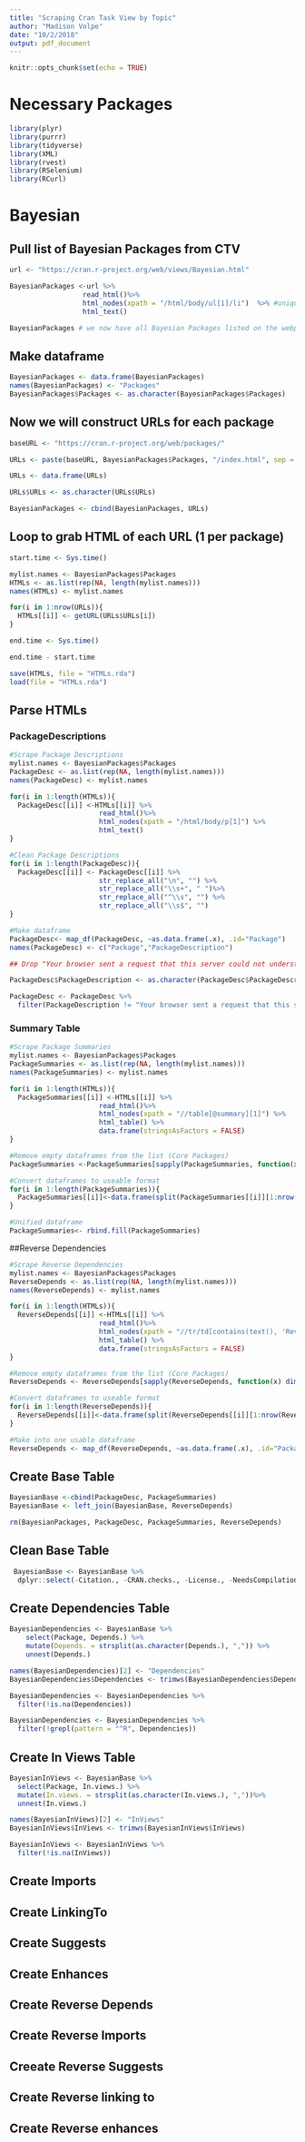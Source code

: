 ```yaml
---
title: "Scraping Cran Task View by Topic"
author: "Madison Volpe"
date: "10/2/2018"
output: pdf_document
---
```


```r
knitr::opts_chunk$set(echo = TRUE)
```

# Necessary Packages 

```r
library(plyr)
library(purrr)
library(tidyverse)
library(XML)
library(rvest)
library(RSelenium)
library(RCurl)
```

# Bayesian

## Pull list of Bayesian Packages from CTV 

```r
url <- "https://cran.r-project.org/web/views/Bayesian.html" 

BayesianPackages <-url %>%
                  read_html()%>%
                  html_nodes(xpath = "/html/body/ul[1]/li")  %>% #unique xpath to pull in all individually
                  html_text()

BayesianPackages # we now have all Bayesian Packages listed on the webpage 
```

## Make dataframe 

```r
BayesianPackages <- data.frame(BayesianPackages)
names(BayesianPackages) <- "Packages"
BayesianPackages$Packages <- as.character(BayesianPackages$Packages)
```

## Now we will construct URLs for each package

```r
baseURL <- "https://cran.r-project.org/web/packages/"

URLs <- paste(baseURL, BayesianPackages$Packages, "/index.html", sep = "") #makes URLs that you can navigate to

URLs <- data.frame(URLs)

URLs$URLs <- as.character(URLs$URLs)

BayesianPackages <- cbind(BayesianPackages, URLs)

```


## Loop to grab HTML of each URL (1 per package)

```r
start.time <- Sys.time()

mylist.names <- BayesianPackages$Packages
HTMLs <- as.list(rep(NA, length(mylist.names)))
names(HTMLs) <- mylist.names

for(i in 1:nrow(URLs)){
  HTMLs[[i]] <- getURL(URLs$URLs[i])
}

end.time <- Sys.time()

end.time - start.time

save(HTMLs, file = "HTMLs.rda")
load(file = "HTMLs.rda")
```

## Parse HTMLs 

### PackageDescriptions

```r
#Scrape Package Descriptions 
mylist.names <- BayesianPackages$Packages
PackageDesc <- as.list(rep(NA, length(mylist.names)))
names(PackageDesc) <- mylist.names

for(i in 1:length(HTMLs)){
  PackageDesc[[i]] <-HTMLs[[i]] %>%
                      read_html()%>%
                      html_nodes(xpath = "/html/body/p[1]") %>%
                      html_text()
}

#Clean Package Descriptions
for(i in 1:length(PackageDesc)){
  PackageDesc[[i]] <- PackageDesc[[i]] %>%
                      str_replace_all("\n", "") %>%
                      str_replace_all("\\s+", " ")%>%
                      str_replace_all("^\\s", "") %>%
                      str_replace_all("\\s$", "")
}

#Make dataframe
PackageDesc<- map_df(PackageDesc, ~as.data.frame(.x), .id="Package")
names(PackageDesc) <- c("Package","PackageDescription")

## Drop "Your browser sent a request that this server could not understand." - these are for CORE Packages 

PackageDesc$PackageDescription <- as.character(PackageDesc$PackageDescription)

PackageDesc <- PackageDesc %>%
  filter(PackageDescription != "Your browser sent a request that this server could not understand.")
```

### Summary Table

```r
#Scrape Package Summaries
mylist.names <- BayesianPackages$Packages
PackageSummaries <- as.list(rep(NA, length(mylist.names)))
names(PackageSummaries) <- mylist.names

for(i in 1:length(HTMLs)){
  PackageSummaries[[i]] <-HTMLs[[i]] %>%
                      read_html()%>%
                      html_nodes(xpath = "//table[@summary][1]") %>%
                      html_table() %>%
                      data.frame(stringsAsFactors = FALSE)
}

#Remove empty dataframes from the list (Core Packages)
PackageSummaries <-PackageSummaries[sapply(PackageSummaries, function(x) dim(x)[1]) > 0]

#Convert dataframes to useable format 
for(i in 1:length(PackageSummaries)){
  PackageSummaries[[i]]<-data.frame(split(PackageSummaries[[i]][1:nrow(PackageSummaries[[i]]), 2],PackageSummaries[[i]][1:nrow(PackageSummaries[[i]]),1]))
} 

#Unified dataframe
PackageSummaries<- rbind.fill(PackageSummaries)
```

##Reverse Dependencies 

```r
#Scrape Reverse Dependencies
mylist.names <- BayesianPackages$Packages
ReverseDepends <- as.list(rep(NA, length(mylist.names)))
names(ReverseDepends) <- mylist.names

for(i in 1:length(HTMLs)){
  ReverseDepends[[i]] <-HTMLs[[i]] %>%
                      read_html()%>%
                      html_nodes(xpath = "//tr/td[contains(text(), 'Reverse')]/ancestor::table") %>%
                      html_table() %>%
                      data.frame(stringsAsFactors = FALSE)
}

#Remove empty dataframes from the list (Core Packages)
ReverseDepends <- ReverseDepends[sapply(ReverseDepends, function(x) dim(x)[1]) > 0]

#Convert dataframes to useable format 
for(i in 1:length(ReverseDepends)){
  ReverseDepends[[i]]<-data.frame(split(ReverseDepends[[i]][1:nrow(ReverseDepends[[i]]), 2],ReverseDepends[[i]][1:nrow(ReverseDepends[[i]]),1]))
} 

#Make into one usable dataframe 
ReverseDepends <- map_df(ReverseDepends, ~as.data.frame(.x), .id="Package")
```

## Create Base Table 

```r
BayesianBase <-cbind(PackageDesc, PackageSummaries)
BayesianBase <- left_join(BayesianBase, ReverseDepends)
```

```r
rm(BayesianPackages, PackageDesc, PackageSummaries, ReverseDepends)
```

## Clean Base Table 

```r
 BayesianBase <- BayesianBase %>%
  dplyr::select(-Citation., -CRAN.checks., -License., -NeedsCompilation., -Materials., -Copyright., - Contact., -Priority.)
```

## Create Dependencies Table 

```r
BayesianDependencies <- BayesianBase %>%
    select(Package, Depends.) %>%
    mutate(Depends. = strsplit(as.character(Depends.), ",")) %>% 
    unnest(Depends.)

names(BayesianDependencies)[2] <- "Dependencies"
BayesianDependencies$Dependencies <- trimws(BayesianDependencies$Dependencies)

BayesianDependencies <- BayesianDependencies %>%
  filter(!is.na(Dependencies))

BayesianDependencies <- BayesianDependencies %>%
  filter(!grepl(pattern = "^R", Dependencies))
``` 

## Create In Views Table 

```r
BayesianInViews <- BayesianBase %>%
  select(Package, In.views.) %>%
  mutate(In.views. = strsplit(as.character(In.views.), ","))%>%
  unnest(In.views.)

names(BayesianInViews)[2] <- "InViews"
BayesianInViews$InViews <- trimws(BayesianInViews$InViews)

BayesianInViews <- BayesianInViews %>%
  filter(!is.na(InViews))
```

## Create Imports

## Create LinkingTo

## Create Suggests 

## Create Enhances

## Create Reverse Depends

## Create Reverse Imports

## Creeate Reverse Suggests

## Create Reverse linking to 

## Create Reverse enhances 

## 